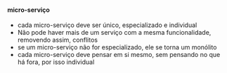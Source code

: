 






#### micro-serviço

-   cada micro-serviço deve ser único, especializado e individual
-   Não pode haver mais de um serviço com a mesma funcionalidade,
    removendo assim, conflitos
-   se um micro-serviço não for especializado, ele se torna um monólito
-   cada micro-serviço deve pensar em si mesmo, sem pensando no que há
    fora, por isso individual


